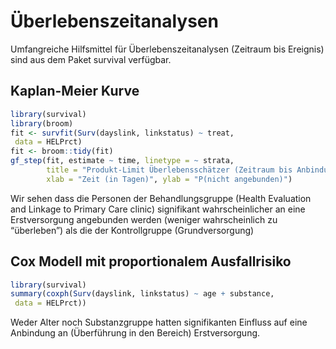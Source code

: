 # Überlebenszeitanalysen

Umfangreiche Hilfsmittel für Überlebenszeitanalysen (Zeitraum bis Ereignis) sind aus dem Paket survival verfügbar.

## Kaplan-Meier Kurve

```r
library(survival)
library(broom)
fit <- survfit(Surv(dayslink, linkstatus) ~ treat,
 data = HELPrct)
fit <- broom::tidy(fit)
gf_step(fit, estimate ~ time, linetype = ~ strata,
        title = "Produkt-Limit Überlebensschätzer (Zeitraum bis Anbindung)",
        xlab = "Zeit (in Tagen)", ylab = "P(nicht angebunden)")
```

Wir sehen dass die Personen der Behandlungsgruppe  (Health Evaluation and Linkage to Primary Care clinic) signifikant wahrscheinlicher an eine Erstversorgung angebunden werden (weniger wahrscheinlich zu "überleben") als die der Kontrollgruppe (Grundversorgung)


## Cox Modell mit proportionalem Ausfallrisiko

```r
library(survival)
summary(coxph(Surv(dayslink, linkstatus) ~ age + substance, 
 data = HELPrct))
```
Weder Alter noch Substanzgruppe hatten signifikanten Einfluss auf eine Anbindung an (Überführung in den Bereich) Erstversorgung.